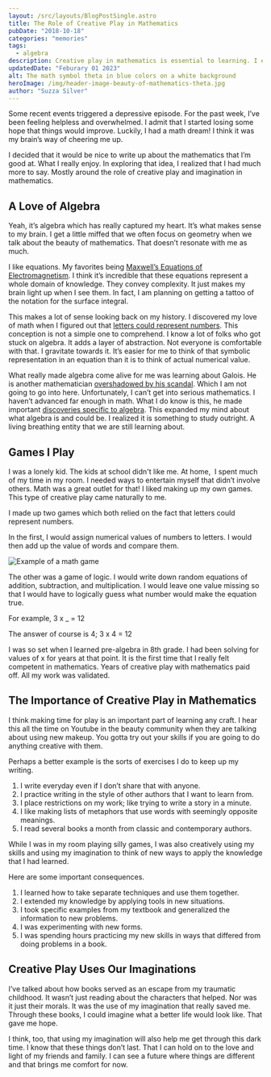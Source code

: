 ```yaml
---
layout: /src/layouts/BlogPostSingle.astro
title: The Role of Creative Play in Mathematics
pubDate: "2018-10-18"
categories: "memories"
tags:
  - algebra
description: Creative play in mathematics is essential to learning. I expanded my mathematical abilities by making up my own games in my bedroom.
updatedDate: "Feburary 01 2023"
alt: The math symbol theta in blue colors on a white background
heroImage: /img/header-image-beauty-of-mathematics-theta.jpg
author: "Suzza Silver"
---
```


Some recent events triggered a depressive episode. For the past week, I’ve been feeling helpless and overwhelmed. I admit that I started losing some hope that things would improve. Luckily, I had a math dream! I think it was my brain’s way of cheering me up.

I decided that it would be nice to write up about the mathematics that I’m good at. What I really enjoy. In exploring that idea, I realized that I had much more to say. Mostly around the role of creative play and imagination in mathematics.

## A Love of Algebra

Yeah, it’s algebra which has really captured my heart. It’s what makes sense to my brain. I get a little miffed that we often focus on geometry when we talk about the beauty of mathematics. That doesn’t resonate with me as much.

I like equations. My favorites being [Maxwell’s Equations of Electromagnetism](https://en.wikipedia.org/wiki/Maxwell%27s_equations). I think it’s incredible that these equations represent a whole domain of knowledge. They convey complexity. It just makes my brain light up when I see them. In fact, I am planning on getting a tattoo of the notation for the surface integral.

This makes a lot of sense looking back on my history. I discovered my love of math when I figured out that [letters could represent numbers](https://medium.com/@SusanSilver/a-writer-s-illicit-love-affair-with-mathematics-d7d144ac2234). This conception is not a simple one to comprehend. I know a lot of folks who got stuck on algebra. It adds a layer of abstraction. Not everyone is comfortable with that. I gravitate towards it. It’s easier for me to think of that symbolic representation in an equation than it is to think of actual numerical value.

What really made algebra come alive for me was learning about Galois. He is another mathematician [overshadowed by his scandal](https://beautyofmathematics.com/truth-hardy/). Which I am not going to go into here. Unfortunately, I can’t get into serious mathematics. I haven’t advanced far enough in math. What I do know is this, he made important [discoveries specific to algebra](https://en.wikipedia.org/wiki/%C3%89variste_Galois). This expanded my mind about what algebra is and could be. I realized it is something to study outright. A living breathing entity that we are still learning about.

## Games I Play

I was a lonely kid. The kids at school didn't like me. At home,  I spent much of my time in my room. I needed ways to entertain myself that didn’t involve others. Math was a great outlet for that! I liked making up my own games. This type of creative play came naturally to me.

I made up two games which both relied on the fact that letters could represent numbers.

In the first, I would assign numerical values of numbers to letters. I would then add up the value of words and compare them.

![Example of a math game](images/math-games-substitution-code-inequalities-500x408.jpeg)

The other was a game of logic. I would write down random equations of addition, subtraction, and multiplication. I would leave one value missing so that I would have to logically guess what number would make the equation true.

For example, 3 x \_ = 12

The answer of course is 4; 3 x 4 = 12

I was so set when I learned pre-algebra in 8th grade. I had been solving for values of x for years at that point. It is the first time that I really felt competent in mathematics. Years of creative play with mathematics paid off. All my work was validated.

## The Importance of Creative Play in Mathematics

I think making time for play is an important part of learning any craft. I hear this all the time on Youtube in the beauty community when they are talking about using new makeup. You gotta try out your skills if you are going to do anything creative with them.

Perhaps a better example is the sorts of exercises I do to keep up my writing.

1. I write everyday even if I don’t share that with anyone.
2. I practice writing in the style of other authors that I want to learn from.
3. I place restrictions on my work; like trying to write a story in a minute.
4. I like making lists of metaphors that use words with seemingly opposite meanings.
5. I read several books a month from classic and contemporary authors.

While I was in my room playing silly games, I was also creatively using my skills and using my imagination to think of new ways to apply the knowledge that I had learned.

Here are some important consequences.

1. I learned how to take separate techniques and use them together.
2. I extended my knowledge by applying tools in new situations.
3. I took specific examples from my textbook and generalized the information to new problems.
4. I was experimenting with new forms.
5. I was spending hours practicing my new skills in ways that differed from doing problems in a book.

## Creative Play Uses Our Imaginations

I’ve talked about how books served as an escape from my traumatic childhood. It wasn’t just reading about the characters that helped. Nor was it just their morals. It was the use of my imagination that really saved me. Through these books, I could imagine what a better life would look like. That gave me hope.

I think, too, that using my imagination will also help me get through this dark time. I know that these things don’t last. That I can hold on to the love and light of my friends and family. I can see a future where things are different and that brings me comfort for now.

